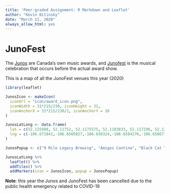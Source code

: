 ```yaml
---
title: 'Peer-graded Assignment: R Markdown and Leaflet'
author: "Kevin Bitinsky"
date: "March 21, 2020"
always_allow_html: yes
---
```


# JunoFest
The [Junos](https://junoawards.ca/) are Canada's own music awards, and [Junofest](https://www.facebook.com/JUNOfest/) is the musical celebration that occurs before the actual award show.

This is a map of all the JunoFest venues this year (2020)

```r
library(leaflet)

JunosIcon <- makeIcon(
  iconUrl = "icon/award_icon.png",
  iconWidth = 31*215/230, iconHeight = 31,
  iconAnchorX = 31*215/230/2, iconAnchorY = 16
)

JunosLatLong <- data.frame(
  lat = c(52.125988, 52.11752, 52.1175575, 52.1183833, 52.117296, 52.1304495, 52.124692, 52.1299684, 52.1298614, 52.1314691, 52.119401, 52.1263964),
  lng = c(-106.672841,-106.6565027,-106.658324,-106.6584276,-106.6586778,-106.6348629,-106.6726498,-106.6373967,-106.6612762,-106.6662608,-106.6557499,-106.6784025)
)

JunosPopup <- c("9 Mile Legacy Brewing", "Amigos Cantina", "Black Cat Tavern", "The Broadway Theatre", "Buds on Broadway", "Convocation Hall", "Drift Sidewalk Cafe", "Louis", "The Bassment", "Capitol Music Club", "On the Boards at the Refinery", "The Underground Cafe")

JunosLatLong %>% 
  leaflet() %>%
  addTiles() %>%
  addMarkers(icon = JunosIcon, popup = JunosPopup)

```

**Note**: this year the Junos and JunoFest has been cancelled due to the public health emergency related to COVID-19
